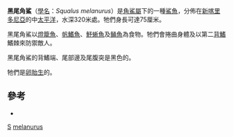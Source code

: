 {{Speciesbox 
| taxon = Squalus melanurus
| authority = Fourmanoir & Rivaton, 1979
| image = Squalus melanurus JNC2719 Body.JPG
| status = DD
| status_system = IUCN3.1
| status_ref=<ref name=iucn>Finucci, B. & Kyne, P.M. 2018. Squalus melanurus. The IUCN Red List of Threatened Species 2018: e.T41860A116737441. https://dx.doi.org/10.2305/IUCN.UK.2018-2.RLTS.T41860A116737441.en. Downloaded on 28 December 2018.</ref>
| genus = Squalus
| range_map = Squalus melanurus distmap.png
}}
'''黑尾角鯊'''（[[學名|學名]]：''Squalus melanurus''）是[[角鯊屬|角鯊屬]]下的一種[[鯊魚|鯊魚]]，分佈在[[新喀里多尼亞|新喀里多尼亞]]的中[[太平洋|太平洋]]，水深320米處。牠們身長可達75厘米。

黑尾角鯊以[[燈籠魚|燈籠魚]]、[[帆鰭魚|帆鰭魚]]、[[魣蜥魚|魣蜥魚]]及[[鲬魚|鲬魚]]為食物。牠們會捲曲身體及以第二[[背鰭|背鰭]]鰭棘來防禦敵人。

黑尾角鯊的背鰭端、尾部邊及尾腹突是黑色的。

牠們是[[卵胎生|卵胎生]]的。

==參考==
{{reflist}}
* {{FishBase_species| genus = Squalus | species = melanurus | month = 7 | year = 2006}}

{{Taxonbar}}

[[Category:1979年描述的鱼类|S]]
[[Category:角鯊屬|melanurus]]